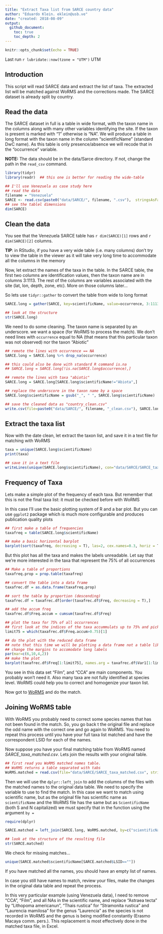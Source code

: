 ```yaml
---
title: "Extract Taxa list from SARCE country data"
author: "Eduardo Klein. eklein@usb.ve"
date: "created: 2018-08-09"
output:
  github_document:
    toc: true
    toc_depth: 2
---
```


```r
knitr::opts_chunk$set(echo = TRUE)
```
Last run `r lubridate::now(tzone = "UTM")` UTM


## Introduction

This script will read SARCE data and extract the list of taxa. The extracted list will be matched against WoRMS and the corrections made. The SARCE dataset is already split by country.

## Read the data

The SARCE dataset in full is a table in wide format, with the taxon name in the columns along with many other variables identifying the site. If the taxon is present is marked with "1" otherwise is "NA".  We will produce a table in long format with the taxon name in the column "scientificName" (standard DwC name). As this table is only presence/absence we will recode that in the "occurrence" variable.

**NOTE:** The data should be in the data/Sarce directory. If not, change the path in the `read_csv` command.


```r
library(tidyr)
library(readr)  ## this one is better for reading the wide-table

## I'll use Venezuela as case study here
## read the data
filename = "Venezuela"
SARCE <- read.csv(paste0("data/SARCE/", filename, ".csv"),  stringsAsFactors = F)
## see the tablel dimensions
dim(SARCE)

```


## Clean the data

You see that the Venezuela SARCE table has `r dim(SARCE)[1]` rows and `r dim(SARCE)[2]` columns. 

**TIP**: in RStudio, if you have a very wide table (i.e. many columns) don't try to view the table in the viewer as it will take very long time to accommodate all the columns in the memory

Now, let extract the names of the taxa in the table. In the SARCE table, the first two columns are identification values, then the taxon name are in columns 3:1113. The rest of the columns are variables associated with the site (lat, lon, depth, zone, etc). More on those columns later...

So lets use `tidyr::gather` to convert the table from wide to long format

```r

SARCE.long = gather(SARCE, key=scientificName, value=occurrence, 3:1113)

## look at the structure
str(SARCE.long)
```


We need to do some cleaning. The taxon name is separated by an underscore. we want a space (for WoRMS to process the match). We don't need lines with `occurrence` equal to NA (that means that this particular taxon was not observed) nor the taxon "Abiotic"

```r

## remote the lines with occurrence == NA
SARCE.long = SARCE.long %>% drop_na(occurrence)

## this could also be done with standard R command is.na
## SARCE.long = SARCE.long[!is.na(SARCE.long$occurrence),]

## remote the lines with taxa "abiotic"
SARCE.long = SARCE.long[SARCE.long$scientificName!="Abiota",]

## replace the underscore in the taxon name by a space
SARCE.long$scientificName = gsub("_", " ", SARCE.long$scientificName)

## save the cleaned data as "country_clean.csv"
write.csv(file=paste0("data/SARCE/", filename, "_clean.csv"), SARCE.long, row.names = F)

```


## Extract the taxa list

Now with the date clean, let extract the taxon list, and save it in a text file for matching with WoRMS

```r
taxa = unique(SARCE.long$scientificName)
print(taxa)

## save it in a text file
writeLines(unique(SARCE.long$scientificName), con="data/SARCE/SARCE_taxa.csv")

```


## Frequency of Taxa

Lets make a simple plot of the frequency of each taxa. But remember that this is not the final taxa list: it must be checked before with WoRMS

In this case I'll use the basic plotting system of R and a bar plot. But you can use `ggplot2` package which is much more configurable and produces publication quality plots


```r

## first make a table of frequencies
taxafreq = table(SARCE.long$scientificName)

## make a basic horizontal barplot
barplot(sort(taxafreq, decreasing = T), las=2, cex.names=0.3, horiz = T)

```


But this plot has all the taxa and makes the labels unreadable. Let say that we're more interested in the taxa that represent the 75% of all occurrences

```r
## Make a table of proportions
taxafreq.prop = prop.table(taxafreq)

## convert the table into a data frame 
taxafrec.df = as.data.frame(taxafreq.prop)

## sort the table by proportion (descending)
taxafrec.df = taxafrec.df[order(taxafrec.df$Freq, decreasing = T),]

## add the accum freq
taxafrec.df$Freq.accum = cumsum(taxafrec.df$Freq)

## plot the taxa for 75% of all occurrences
## first look at the indices of the taxa accummulats up to 75% and pick the first index
limit75 = which(taxafrec.df$Freq.accum>0.75)[1]

## do the plot with the reduced data frame
## note that this time we will be plotting a data frame not a table like the previous plot
## change the margins to accomodate long labels
par(mar=c(6,10,4,2))
## make the plot
barplot(taxafrec.df$Freq[1:limit75], names.arg = taxafrec.df$Var1[1:limit75],  las=2, cex.names=0.7, horiz = T)

```

You see in this data set "Film", and "CCA" are main components. You probably won't need it. Also many taxa are not fully identified at species level. WoRMS could help you to correct and homogenize your taxon list.


Now got to [WoRMS](marinespecies.org) and do the match.


## Joining WoRMS table

With WoRMS you probably need to correct some species names that has not been found in the match. So, you go back t the original file and replace the odd name with the correct one and go again to WoRMS. You need to repeat this process until you have your full taxa list matched and have the correspondent LSID for each of the names.

Now suppose you have your final matching table from WoRMS named *SARCE_taxa_matched.csv*. Lets join the results with your original table. 

```r

## first read you WoRMS matched names table. 
## WoRMS returns a table separated with tabs
WoRMS.matched = read.csv(file="data/SARCE/SARCE_taxa_matched.csv", stringsAsFactors = F, sep= "\t")
```


Then we will use the `dplyr::left_join` to add the columns of the files with the matched names to the original data table. We need to specify the variable to use to find the match. In this case we want to match using scientific name, but as the original file has scientific name as `scientificName` and the WoRMS file has the same but as `ScientificName` (both S and N capitalized) we must specify that in the function using the argument `by =`

```r
require(dplyr)

SARCE.matched = left_join(SARCE.long, WoRMS.matched, by=c("scientificName" = "ScientificName"))

## look at the structure of the resulting file
str(SARCE.matched)
```


We check for missing matches...

```r
unique(SARCE.matched$scientificName[SARCE.matched$LSID==""])

```

If you have matched all the names, you should have an empty list of names.

In case you still have names to match, review your files, make the changes in the original data table and repeat the process.

In this very particular example (using Venezuela data), I need to remove "CCA", "Film", and all NAs in the scientific name, and replace "Astraea tecta" by "Lithopoma americanun", "Thais rustica" for "Stramonita rustica" and "Laurencia mamilosa" for the genus "Laurencia" as the species is not recorded in WoRMS and the genus is being modified constantly (Erasmo Macaya comm. pers.). This replacement is most effectively done in the matched taxa file, in Excel.


